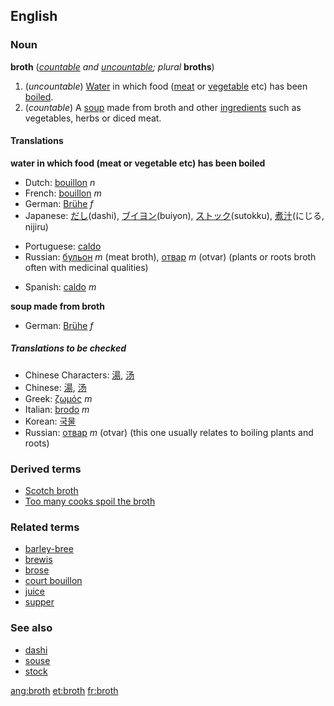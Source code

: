==English==
===Noun===
'''broth''' (''[[countable]] and [[uncountable]]; plural'' '''broths''')

#<!--DefA-->(''uncountable'') [[Water]] in which food ([[meat]] or [[vegetable]] etc) has been [[boil]]ed.
#<!--DefB-->(''countable'') A [[soup]] made from broth and other [[ingredient]]s such as vegetables, herbs or diced meat.

====Translations====

<!--DefA-->'''water in which food (meat or vegetable etc) has been boiled'''
{{top}}
*Dutch: [[bouillon]] ''n''
*French: [[bouillon]] ''m''
*German: [[Brühe]] ''f''
*Japanese: [[だし]](dashi), [[ブイヨン]](buiyon), [[ストック]](sutokku), [[煮汁]](にじる, nijiru)
{{mid}}
*Portuguese: [[caldo]]
*Russian: [[бульон]] ''m'' (meat broth), [[отвар]] ''m'' (otvar) (plants or roots broth often with medicinal qualities)

*Spanish: [[caldo]] ''m''
{{bottom}}

<!--DefB-->'''soup made from broth'''
{{top}}
*German: [[Brühe]] ''f''
{{mid}}
{{bottom}}

=====Translations to be checked=====
<!--Remove this section once all of the translations below have been moved into the tables above.-->
{{checktrans}}

*Chinese Characters: [[湯]], [[汤]]
*Chinese: [[湯]], [[汤]]
*Greek: [[ζωμός]] ''m''
*Italian: [[brodo]] ''m''
*Korean: [[국물]]
*Russian: [[отвар]] ''m'' (otvar) (this one usually relates to boiling plants and roots)

===Derived terms===
*[[Scotch broth]]
*[[Too many cooks spoil the broth]]

===Related terms===
*[[barley-bree]]
*[[brewis]]
*[[brose]]
*[[court bouillon]]
*[[juice]]
*[[supper]]

===See also===
*[[dashi]]
*[[souse]]
*[[stock]]

[[ang:broth]]
[[et:broth]]
[[fr:broth]]